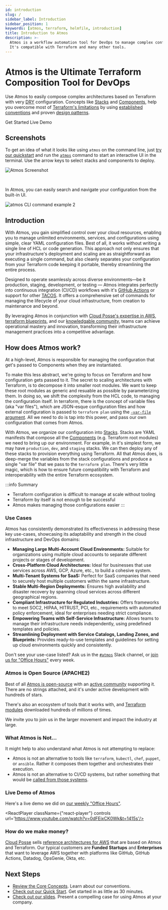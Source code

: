 ```yaml
---
id: introduction
slug: /
sidebar_label: Introduction
sidebar_position: 1
keywords: [atmos, terraform, helmfile, introduction]
title: Introduction to Atmos
description: >-
  Atmos is a workflow automation tool for DevOps to manage complex configurations with ease.
  It's compatible with Terraform and many other tools.
---
```



# Atmos is the Ultimate Terraform Composition Tool for DevOps

Use Atmos to easily compose complex architectures based on Terraform with very [DRY](https://en.wikipedia.org/wiki/Don%27t_repeat_yourself) configuration. 
Concepts like [Stacks](/core-concepts/stacks) and [Components](/core-concepts/components), help you overcome most of [Terraform's limitations](/reference/terraform-limitations/) 
by using [established conventions](/core-concepts) and proven [design patterns](/design-patterns/).

<Link
    to="/quick-start"
    className="button button--lg button--primary">
    Get Started
</Link>

<Link
    to="#live-demo-of-atmos"
    className="button button--lg button--outline button--primary ml20">
    Live Demo
</Link>


## Screenshots

To get an idea of what it looks like using `atmos` on the command line, just [try our quickstart](/quick-start/) and run the [`atmos`](/cli/commands/atmos) command to start an interactive UI in the terminal. Use the arrow keys to select stacks and components to deploy.

![Atmos Screenshot](../../docs/demo.gif)

<br/>

In Atmos, you can easily search and navigate your configuration from the built-in UI.

![`atmos` CLI command example 2](/img/cli/atmos/atmos-cli-command-1.png)

## Introduction

With Atmos, you gain simplified control over your cloud resources, enabling you to manage unlimited environments, services, 
and configurations using simple, clear YAML configuration files. Best of all, it works without writing a single line of HCL or code generation. 
This approach not only ensures that your infrastructure's deployment and scaling are as straightforward as executing a single command,
 but also cleanly separates your configuration from your Terraform code keeping it portable, thereby streamlining the entire process.

Designed to operate seamlessly across diverse environments—be it production, staging, development, or testing — Atmos integrates 
perfectly into continuous integration (CI/CD) workflows with it's [GitHub Actions](/integrations/github-actions/) or support for other [TACOS](/integrations/). 
It offers a comprehensive set of commands for managing the lifecycle of your cloud infrastructure, from creation to maintenance and beyond.

By leveraging Atmos in conjunction with [Cloud Posse's expertise in AWS](https://cloudposse.com), 
[terraform blueprints](https://cloudposse.com/services/), and our [knowledgable community](https://slack.cloudposse.com), teams can achieve 
operational mastery and innovation, transforming their infrastructure management practices into a competitive advantage.


## How does Atmos work?

At a high-level, Atmos is responsible for managing the configuration that get's passed to Components when they are instantiated.

To make this less abstract, we're going to focus on Terraform and how configuration gets passed to it.
The secret to scaling architectures with Terraform, is to decompose it into smaller root modules. We want to keep these root modules 
as generic and resuable as possible by parameterizing them. In doing so, we shift the complexity from the HCL code, to managing 
the configuration itself. In terraform, there is the concept of variable files (aka "var files"), 
which are JSON-esque configuration files and how external configuration is passed to `terraform plan` using 
the [`-var-file` argument](https://developer.hashicorp.com/terraform/language/values/variables#variable-definitions-tfvars-files). 
All we need to do is tap into this power, and pass our own configuration that comes from Atmos.

With Atmos, we organize our configuration into [Stacks](/core-concepts/stacks). Stacks are YAML manifests that compose all the 
[Components](/core-concepts/components) (e.g. Terraform root modules) we need to bring up our environment. For example, in it's 
simplest form, we may have `production`, `dev`, and `staging` stacks.  We can then deploy any of these stacks to provision 
everything using Terraform. All that Atmos does, is deep-merge the variables from the stack configurations and produce a single "var file" 
that we pass to the `terraform plan`. There's very little magic, which is how to ensure future compatibility with Terraform and 
interoperability with the entire Terraform ecosystem.

:::info Summary
- Terraform configuration is difficult to manage at scale without tooling
- Terraform by itself is not enough to be successful
- Atmos makes managing those configurations easier
:::

### Use Cases

Atmos has consistently demonstrated its effectiveness in addressing these key use-cases, showcasing its adaptability and 
strength in the cloud infrastructure and DevOps domains:

- **Managing Large Multi-Account Cloud Environments:** Suitable for organizations using multiple cloud accounts to separate different 
  projects or stages of development.
- **Cross-Platform Cloud Architectures:** Ideal for businesses that use services across AWS, GCP, Azure, etc., to build a cohesive system.
- **Multi-Tenant Systems for SaaS:** Perfect for SaaS companies that need to securely host multiple customers within the same infrastructure.
- **Stable Multi-Region Deployments:** Ensures high availability and disaster recovery by spanning cloud services across different 
  geographical regions.
- **Compliant Infrastructure for Regulated Industries:** Offers frameworks to meet SOC2, HIPAA, HITRUST, PCI, etc., requirements with 
  automated policy enforcement, ideal for enterprises needing strict compliance.
- **Empowering Teams with Self-Service Infrastructure:** Allows teams to manage their infrastructure needs independently, using 
  predefined templates and policies.
- **Streamlining Deployment with Service Catalogs, Landing Zones, and Blueprints:** Provides ready-to-use templates and guidelines for
  setting up cloud environments quickly and consistently.

Don't see your use-case listed? Ask us in the [`#atmos`](https://slack.cloudposse.com) Slack channel, or [join us for "Office Hours"](https://cloudposse.com/office-hours/) every week.

### Atmos is Open Source (APACHE2)

Best of all [Atmos is open-source](https://github.com/cloudposse/atmos) with an [active community](https://slack.cloudposse.com) supporting it. 
There are no strings attached, and it's under active development with hundreds of stars.

There's also an ecosystem of tools that it works with, and [Terraform modules](https://github.com/cloudposse/?q=&type=all&language=hcl&sort=) downloaded hundreds of millions of times.

We invite you to join us in the larger movement and impact the industry at large.

### What Atmos is Not...

It might help to also understand what Atmos is not attempting to replace:

- Atmos is not an alternative to tools like `terraform`, `kubectl`, `chef`, `puppet`, or `ansible`. Rather it composes them together and orchestrates their execution.
- Atmos is not an alternative to CI/CD systems, but rather something that would be [called from those systems](/integrations/).

### Live Demo of Atmos

Here's a live demo we did on [our weekly "Office Hours"](https://cloudposse.com/office-hours/).

<ReactPlayer className={"react-player"} controls url='https://www.youtube.com/watch?v=0dFEixCK0Wk&t=1415s'/>
<br/>

### How do we make money?

[Cloud Posse](https://cloudposse.com/) sells [reference architectures for AWS](https://cloudposse.com/services/) that are based on Atmos and Terraform. 
Our typical customers are <strong>Funded Startups</strong> and <strong>Enterprises</strong> that want to leverage AWS together with platforms 
like GitHub, GitHub Actions, Datadog, OpsGenie, Okta, etc.

## Next Steps

* [Review the Core Concepts](/core-concepts). Learn about our conventions.
* [Check out our Quick Start](/quick-start). Get started in as little as 30 minutes.
* [Check out our slides](/reference/slides). Present a compelling case for using Atmos at your company.



